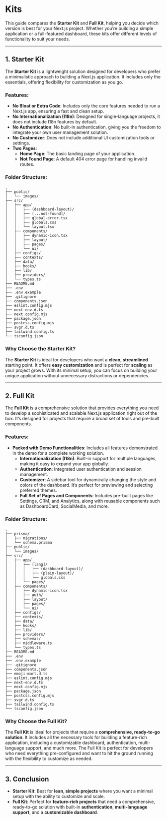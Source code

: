# Kits

This guide compares the **Starter Kit** and **Full Kit**, helping you decide which version is best for your Next.js project. Whether you’re building a simple application or a full-featured dashboard, these kits offer different levels of functionality to suit your needs.

---

## 1. Starter Kit

The **Starter Kit** is a lightweight solution designed for developers who prefer a minimalistic approach to building a Next.js application. It includes only the essentials, offering flexibility for customization as you go.

### Features:

- **No Bloat or Extra Code**: Includes only the core features needed to run a Next.js app, ensuring a fast and clean setup.
- **No Internationalization (I18n)**: Designed for single-language projects, it does not include I18n features by default.
- **No Authentication**: No built-in authentication, giving you the freedom to integrate your own user management solution.
- **No Customizer**: Does not include additional UI customization tools or settings.
- **Two Pages**:
  - **Home Page**: The basic landing page of your application.
  - **Not Found Page**: A default 404 error page for handling invalid routes.

### Folder Structure:

```plaintext
.
├── public/
│   └── images/
├── src/
│   ├── app/
│   │   ├── (dashboard-layout)/
│   │   ├── [...not-found]/
│   │   ├── global-error.tsx
│   │   ├── globals.css
│   │   └── layout.tsx
│   ├── components/
│   │   ├── dynamic-icon.tsx
│   │   ├── layout/
│   │   ├── pages/
│   │   └── ui/
│   ├── configs/
│   ├── contexts/
│   ├── data/
│   ├── hooks/
│   ├── lib/
│   ├── providers/
│   └── types.ts
├── README.md
├── .env
├── .env.example
├── .gitignore
├── components.json
├── eslint.config.mjs
├── next-env.d.ts
├── next.config.mjs
├── package.json
├── postcss.config.mjs
├── svgr.d.ts
├── tailwind.config.ts
└── tsconfig.json
```

### Why Choose the Starter Kit?

The **Starter Kit** is ideal for developers who want a **clean, streamlined** starting point. It offers **easy customization** and is perfect for **scaling** as your project grows. With its minimal setup, you can focus on building your unique application without unnecessary distractions or dependencies.

---

## 2. Full Kit

The **Full Kit** is a comprehensive solution that provides everything you need to develop a sophisticated and scalable Next.js application right out of the box. It’s designed for projects that require a broad set of tools and pre-built components.

### Features:

- **Packed with Demo Functionalities**: Includes all features demonstrated in the demo for a complete working solution.
  - **Internationalization (I18n)**: Built-in support for multiple languages, making it easy to expand your app globally.
  - **Authentication**: Integrated user authentication and session management.
  - **Customizer**: A sidebar tool for dynamically changing the style and colors of the dashboard. It’s perfect for previewing and selecting preferred themes.
  - **Full Set of Pages and Components**: Includes pre-built pages like Settings, CRM, and Analytics, along with reusable components such as DashboardCard, SocialMedia, and more.

### Folder Structure:

```plaintext
.
├── prisma/
│   ├── migrations/
│   └── schema.prisma
├── public/
│   └── images/
├── src/
│   ├── app/
│   │   ├── [lang]/
│   │   │   ├── (dashboard-layout)/
│   │   │   ├── (plain-layout)/
│   │   │   └── globals.css
│   │   └── pages/
│   ├── components/
│   │   ├── dynamic-icon.tsx
│   │   ├── auth/
│   │   ├── layout/
│   │   ├── pages/
│   │   └── ui/
│   ├── configs/
│   ├── contexts/
│   ├── data/
│   ├── hooks/
│   ├── lib/
│   ├── providers/
│   ├── schemas/
│   ├── middleware.ts
│   └── types.ts
├── README.md
├── .env
├── .env.example
├── .gitignore
├── components.json
├── emoji-mart.d.ts
├── eslint.config.mjs
├── next-env.d.ts
├── next.config.mjs
├── package.json
├── postcss.config.mjs
├── svgr.d.ts
├── tailwind.config.ts
└── tsconfig.json
```

### Why Choose the Full Kit?

The **Full Kit** is ideal for projects that require a **comprehensive, ready-to-go solution**. It includes all the necessary tools for building a feature-rich application, including a customizable dashboard, authentication, multi-language support, and much more. The Full Kit is perfect for developers who need everything pre-configured and want to hit the ground running with the flexibility to customize as needed.

---

## 3. Conclusion

- **Starter Kit**: Best for **lean, simple projects** where you want a minimal setup with the ability to customize and scale.
- **Full Kit**: Perfect for **feature-rich projects** that need a comprehensive, ready-to-go solution with built-in **authentication**, **multi-language support**, and a **customizable dashboard**.
